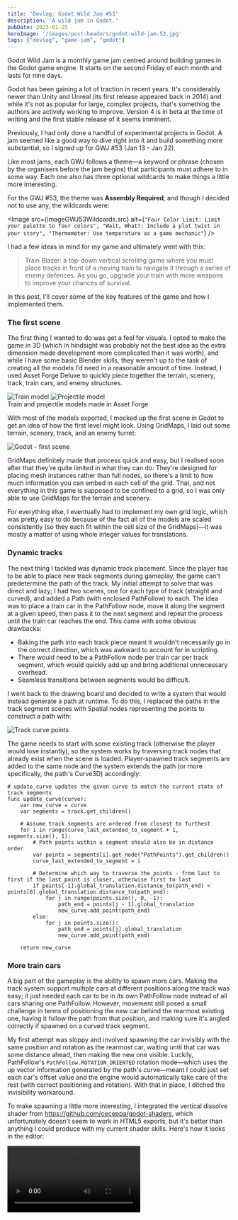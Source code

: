 ```yaml
---
title: 'Devlog: Godot Wild Jam #53'
description: 'A wild jam in Godot.'
pubDate: 2023-01-25
heroImage: '/images/post-headers/godot-wild-jam-53.jpg'
tags: ["devlog", "game-jam", "godot"]
---
```


<ExternalLink url="https://godotwildjam.com/">Godot Wild Jam</ExternalLink> is a monthly game jam centred around building games in the <ExternalLink url="https://godotengine.org/">Godot game engine</ExternalLink>. It starts on the second Friday of each month and lasts for nine days.

Godot has been gaining a lot of traction in recent years. It's considerably newer than Unity and Unreal (its first release appeared back in 2014) and while it's not as popular for large, complex projects, <ExternalLink url="https://godotengine.org/article/whats-missing-in-godot-for-aaa/">that's something the authors are actively working to improve</ExternalLink>. Version 4 is in beta at the time of writing and the first stable release of it seems imminent.

Previously, I had only done a handful of experimental projects in Godot. A jam seemed like a good way to dive right into it and build something more substantial, so I signed up for GWJ #53 (Jan 13 - Jan 22).

Like most jams, each GWJ follows a theme—a keyword or phrase (chosen by the organisers before the jam begins) that participants must adhere to in some way. Each one also has three optional wildcards to make things a little more interesting.

For the GWJ #53, the theme was **Assembly Required**, and though I decided not to use any, the wildcards were:

<Image src={imageGWJ53Wildcards.src} alt={`"Four Color Limit: Limit your palette to four colors", "Wait, What?: Include a plot twist in your story", "Thermometer: Use temperature as a game mechanic"`} />

I had a few ideas in mind for my game and ultimately went with this:

> Train Blazer: a top-down vertical scrolling game where you must place tracks in front of a moving train to navigate it through a series of enemy defences. As you go, upgrade your train with more weapons to improve your chances of survival.

In this post, I'll cover some of the key features of the game and how I implemented them.

### The first scene

The first thing I wanted to do was get a feel for visuals. I opted to make the game in 3D (which in hindsight was probably not the best idea as the extra dimension made development more complicated than it was worth), and while I have some basic Blender skills, they weren't up to the task of creating all the models I'd need in a reasonable amount of time. Instead, I used <ExternalLink url="https://assetforge.io/">Asset Forge Deluxe</ExternalLink> to quickly piece together the terrain, scenery, track, train cars, and enemy structures.

<Image src={screenshotAssetForgeTrain.src} alt="Train model" />

<Image src={screenshotAssetForgeProjectile.src} alt="Projectile model" />

<div class="caption">Train and projectile models made in Asset Forge</div>

With most of the models exported, I mocked up the first scene in Godot to get an idea of how the first level might look. Using <ExternalLink url="https://docs.godotengine.org/en/stable/tutorials/3d/using_gridmaps.html">GridMaps</ExternalLink>, I laid out some terrain, scenery, track, and an enemy turret:

<Image src={screenshotGodotFirstScene.src} alt="Godot - first scene" />

GridMaps definitely made that process quick and easy, but I realised soon after that they're quite limited in what they can do. They're designed for placing mesh instances rather than full nodes, so there's a limit to how much information you can embed in each cell of the grid. That, and not everything in this game is supposed to be confined to a grid, so I was only able to use GridMaps for the terrain and scenery.

For everything else, I eventually had to implement my own grid logic, which was pretty easy to do because of the fact all of the models are scaled consistently (so they each fit within the cell size of the GridMaps)—it was mostly a matter of using whole integer values for translations.

### Dynamic tracks

The next thing I tackled was dynamic track placement. Since the player has to be able to place new track segments during gameplay, the game can't predetermine the path of the track. My initial attempt to solve that was direct and lazy; I had two scenes, one for each type of track (straight and curved), and added a <ExternalLink url="https://docs.godotengine.org/en/stable/classes/class_path.html">Path</ExternalLink> (with enclosed <ExternalLink url="https://docs.godotengine.org/en/stable/classes/class_pathfollow.html#class-pathfollow">PathFollow</ExternalLink>) to each. The idea was to place a train car in the PathFollow node, move it along the segment at a given speed, then pass it to the next segment and repeat the process until the train car reaches the end. This came with some obvious drawbacks:

* Baking the path into each track piece meant it wouldn't necessarily go in the correct direction, which was awkward to account for in scripting.
* There would need to be a PathFollow node per train car per track segment, which would quickly add up and bring additional unnecessary overhead.
* Seamless transitions between segments would be difficult.

I went back to the drawing board and decided to write a system that would instead generate a path at runtime. To do this, I replaced the paths in the track segment scenes with <ExternalLink url="https://docs.godotengine.org/en/stable/classes/class_spatial.html">Spatial</ExternalLink> nodes representing the points to construct a path with:

<Image src={screenshotGodotTrackPoints.src} alt="Track curve points" />

The game needs to start with some existing track (otherwise the player would lose instantly), so the system works by traversing track nodes that already exist when the scene is loaded. Player-spawned track segments are added to the same node and the system extends the path (or more specifically, the path's <ExternalLink url="https://docs.godotengine.org/en/stable/classes/class_curve3d.html">Curve3D</ExternalLink>) accordingly:

```gdscript
# update_curve updates the given curve to match the current state of track segments
func update_curve(curve):
    var new_curve = curve
    var segments = track.get_children()

    # Assume track segments are ordered from closest to furthest
    for i in range(curve_last_extended_to_segment + 1, segments.size(), 1):
        # Path points within a segment should also be in distance order
        var points = segments[i].get_node("PathPoints").get_children()
        curve_last_extended_to_segment = i

        # Determine which way to traverse the points - from last to first if the last point is closer, otherwise first to last
        if points[-1].global_translation.distance_to(path_end) < points[0].global_translation.distance_to(path_end):
            for j in range(points.size(), 0, -1):
                path_end = points[j - 1].global_translation
                new_curve.add_point(path_end)
        else:
            for j in points.size():
                path_end = points[j].global_translation
                new_curve.add_point(path_end)

    return new_curve
```

### More train cars

A big part of the gameplay is the ability to spawn more cars. Making the track system support multiple cars at different positions along the track was easy; it just needed each car to be in its own PathFollow node instead of all cars sharing one PathFollow. However, movement still posed a small challenge in terms of positioning the new car behind the rearmost existing one, having it follow the path from that position, and making sure it's angled correctly if spawned on a curved track segment.

My first attempt was sloppy and involved spawning the car invisibly with the same position and rotation as the rearmost car, waiting until that car was some distance ahead, then making the new one visible. Luckily, PathFollow's `PathFollow.ROTATION_ORIENTED` rotation mode—which uses the up vector information generated by the path's curve—meant I could just set each car's offset value and the engine would automatically take care of the rest (with correct positioning and rotation). With that in place, I ditched the invisibility workaround.

To make spawning a little more interesting, I integrated the vertical dissolve shader from <ExternalLink url="https://github.com/ceceppa/godot-shaders">https://github.com/ceceppa/godot-shaders</ExternalLink>, which unfortunately doesn't seem to work in HTML5 exports, but it's better than anything I could produce with my current shader skills. Here's how it looks in the editor:

<Video src={videoTrainSpawnEffect} type="video/mp4" isLoop={true} />

### Weapons

My original plan was to have a few different weapon types and create some size variants of each. By the end of the jam, I was only able to implement missile-firing turrets, but that was enough to at least prove out the combat. To make turrets work, I needed three things: an aggro radius, an aiming/targeting system, and a projectile to fire. I started with enemy turrets.

For the aggro radius, I simply used an <ExternalLink url="https://docs.godotengine.org/en/stable/classes/class_area.html" label="Area" /> with a cylindrical <ExternalLink url="https://docs.godotengine.org/en/stable/classes/class_collisionshape.html" label="CollisionShape" /> to represent the aggro radius. All I needed to do was connect the `body_entered(node: Node)` and `body_exited(node: Node)` <ExternalLink url="https://docs.godotengine.org/en/stable/getting_started/step_by_step/signals.html">signals</ExternalLink> to a script and use <ExternalLink url="https://docs.godotengine.org/en/stable/tutorials/scripting/groups.html">Groups</ExternalLink> to skip any nodes I don't want the turret to react to.

For targeting, I kept track of relevant nodes entering the aggro radius and prioritised the oldest one as a target. As long as a target exists, the turret rotates towards it (with some linear interpolation) and initiates firing based on a given interval.

For the projectile, I created a missile in Asset Forge (as seen earlier in the post) and used the engine flame shader from <ExternalLink url="https://github.com/miskatonicstudio/godot-experiments">https://github.com/miskatonicstudio/godot-experiments</ExternalLink> for the exhaust effect:

<Video src={videoMissileShader} type="video/mp4" isLoop={true} />

For the firing logic itself, I used Spatial nodes placed in the turret scene to represent the points at which projectiles should be spawned (which I named "muzzle points"), similar to how I approached path generation for the tracks. When a projectile is spawned, it inherits both the position and rotation of the muzzle point, but it's added to the root of the scene tree so that it can move independently of the turret.

I went through a few iterations of that system over the course of the jam, and while it still has room for refinements, I was able to refactor it into something that could be applied to the player's train turrets as well.

<Image src={screenshotTurretScriptExports.src} alt="Turret script exports" caption="Configuration exposed by the turret script" />

To make the missiles explode on impact, I just used more of Godot's physics nodes: a <ExternalLink url="https://docs.godotengine.org/en/stable/classes/class_staticbody.html" label="StaticBody" /> on the missile itself and <ExternalLink url="https://docs.godotengine.org/en/stable/classes/class_area.html">Area</ExternalLink> nodes on anything missiles should be able to hit (the terrain and the train cars). To make the impact more visually appealing, I integrated the explosion effect from <ExternalLink url="https://github.com/drcd1/GodotSimpleExplosionVFX">https://github.com/drcd1/GodotSimpleExplosionVFX</ExternalLink>:

<Video src={videoExplosionVFX} type="video/mp4" isLoop={true} />

With all of those pieces in place, all that was left to make combat work was to add some simple health/integrity values to both the enemy structures and terrain. To save time, I hard-coded damage handling—not ideal, but it was a quick and easy solution that I could easily balance. If I had more time to implement more structures and train cars, I probably would have refactored it into something more robust first.

### Track placement & custom grid system

Like I mentioned early in the post, I ended up writing my own grid logic to support the system that would determine where track segments could be placed. I essentially needed a way of querying all of the GridMap nodes and the set of enemy turret nodes to know where a given track segment (with a specified rotation) could legally be placed. To that end, I wrote a script to maintain two dictionaries (the closest thing to sets in GDScript)—one for occupied positions and another for terrain positions:

```gdscript
extends Spatial

onready var grid_terrain = get_node("GridMaps/Terrain")
onready var grid_scenery_small = get_node("GridMaps/ScenerySmall")
onready var grid_scenery_large = get_node("GridMaps/SceneryLarge")

var occupied_positions = {}
var placeable_terrain_positions = {}

func _ready():
    for child in $Track.get_children():
        add_node(child)

    for child in $Enemy.get_children():
        add_node(child)

    # TODO: Find a better solution to dealing with the offset grid coordinates
    for pos in grid_scenery_small.get_used_cells():
        add_position(Vector3(pos.x + 1, 0, pos.z + 1))

    for pos in grid_scenery_large.get_used_cells():
        var vec3 = Vector3(pos.x + 1, 0, pos.z + 1)
        add_position(vec3)

    # Count centre terrain pieces only
    for pos in grid_terrain.get_used_cells_by_item(0):
        placeable_terrain_positions[Vector2(pos.x, pos.z)] = true

func add_node(node: Node):
    add_position(node.global_translation)

func add_position(pos: Vector3):
    occupied_positions[Vector2(pos.x, pos.z)] = true

func remove_position(pos: Vector3):
    occupied_positions[Vector2(pos.x, pos.z)] = false

func is_position_valid(position: Vector3):
    # position is expected to be in world space
    var vec2 = Vector2(position.x, position.z)
    return not occupied_positions.has(vec2) and placeable_terrain_positions.has(vec2)
```

I decided early on to make it so that newly placed track could only lead north, east, or west, which not only makes sense for the goal of the game (you need to go north, so why backtrack?), it also significantly simplified track validation because it's impossible to lay track that would enclose itself and trap the train.

### Audio

I invested very little time in audio—around thirty minutes at most—mainly because the game only needed a very limited set of sound effects. For the explosions, I used some effects from <ExternalLink url="https://www.zapsplat.com/">zapsplat.com</ExternalLink>, which is an excellent source of royalty-free sound effects in reasonably good quality.

For the music, I used an old track I wrote a long time (almost ten years!) ago. I recalled some people commenting at the time that it sounded like it would go well in a video game, and it has a steadily increasing tempo, which seemed to fit the concept of this game in particular. If I decide to continue working on the game, I'd like to explore dynamic music that builds up based on game state, and perhaps have the speed of the train gradually increase alongside the tempo.

Aside from the music, I created two sound effects: the missile launch sound and the UI click. For the missile launch, I blew against the edge of some card a dozen or so times, took the best samples, cleaned them up, and added some reverb. For the UI click, I recorded a click from a bed sheet strap and used a high pass filter to make it more crisp and subtle.

<Audio src={audioRocketFire} type="audio/wav" caption="Audio sample - rocket fire" />

<Audio src={audioUIClick} type="audio/wav" caption="Audio sample - UI click" />

### UI

I worked on the UI throughout the project, adding to it in small increments as parts of the gameplay and features needed for user input came together. I think I could have done a much better job of the UI were it not for time constraints, but it could be much worse! For the font, I used Bebas Neue (see <ExternalLink url="https://fonts.google.com/specimen/Bebas+Neue">Google Fonts</ExternalLink>), which was fine for some elements but the all-caps is a little too much for paragraphs of text. An expanded font family would certainly be an improvement.

For the buttons, I opted to create some textures for the normal, hovered, and pressed states in Photoshop. I didn't use <ExternalLink url="https://en.wikipedia.org/wiki/9-slice_scaling">9-slicing</ExternalLink>, so the buttons all ended up being the same aspect ratio and scale, but that wasn't a problem since I only used buttons in the main menus and in-game pause menu.

<Image src={screenshotMainMenu.src} alt="Main menu" caption="The main menu" />

For the HUD, I wanted to use icons for all of the track pieces and train cars. I'm pretty sure there's a way of rendering these in Godot, but Asset Forge has a straightforward sprite export feature, so I exported PNGs with that and spent some more time in Photoshop designing circular button textures with normal/hovered/pressed states.

Aside from creating some textures for the health bars (one in the HUD for the train integrity and one drawn in world space above each enemy structure), the rest of the UI work was mostly a combination of layout adjustments in the editor and script work to hook things up. In terms of interactivity, the most important part of the HUD is the bottom section, which hosts the options for laying down track as well as buying additional train cars.

<Image src={screenshotHUDBottom.src} alt="HUD - bottom section" caption="The bottom section of the HUD" />

Like some other parts of the game, I used <ExternalLink url="https://docs.godotengine.org/en/stable/getting_started/step_by_step/signals.html">signals</ExternalLink> for both upwards and lateral communication in the scene tree and direct calls to script functions for downwards communication. For example, the HUD script receives signals for button presses, changes to the train's integrity value, (un)pausing the game, and win/loss conditions (to show the corresponding modal UI to the player).

One of the biggest issues with the UI turned out to be its poor response to lower resolutions, since I developed the game on my 3440x1440 ultrawide and didn't test at lower resolutions as much as I should have. But just like everything else in a jam, that's something I might have addressed if I had more time!

---

That covers the more interesting (or perhaps not so interesting depending on your experience with Godot!) aspects of the game. If I decide to continue working on it, I'll consider redeveloping it in 2D and creating the artwork myself with <ExternalLink url="https://www.aseprite.org/">Aseprite</ExternalLink>. Some of the best submissions I played in this jam are polished 2D experiences with tightly defined scope and a nice pixel art style, so I could probably learn a thing or two from those.

The game is <ExternalLink url="https://riari89.itch.io/train-blazer">hosted on itch.io</ExternalLink> if you'd like to try it, and the source is available on GitHub at https://github.com/Riari/gwj-jan-2023. Thanks for reading!